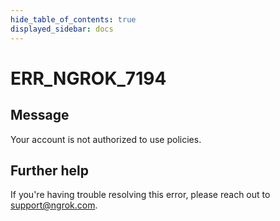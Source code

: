 ```yaml
---
hide_table_of_contents: true
displayed_sidebar: docs
---
```



# ERR_NGROK_7194

## Message

Your account is not authorized to use policies.

<ErrorDetails error="err_ngrok_7194" />

## Further help

If you're having trouble resolving this error, please reach out to [support@ngrok.com](mailto:support@ngrok.com?subject=Help%20with%20ERR_NGROK_7194).
